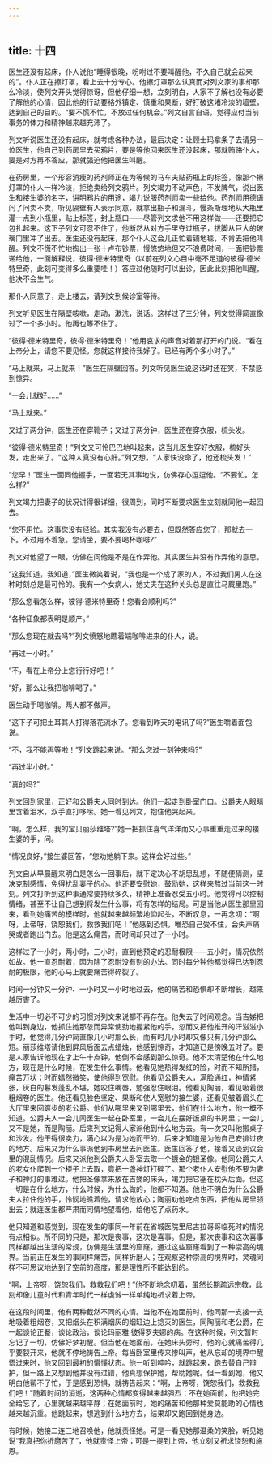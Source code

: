 ```yaml
---
---
---
```

title: 十四
---




医生还没有起床，仆人说他“睡得很晚，吩咐过不要叫醒他，不久自己就会起来的”。仆人正在擦灯罩，看上去十分专心。他擦灯罩那么认真而对列文家的事却那么冷淡，使列文开头觉得惊讶，但他仔细一想，立刻明白，人家不了解也没有必要了解他的心情，因此他的行动要格外镇定、慎重和果断，好打破这堵冷淡的墙壁，达到自己的目的。“要不慌不忙，不放过任何机会。”列文自言自语，觉得应付当前事务的体力和精神越来越充沛了。

列文听说医生还没有起床，就考虑各种办法，最后决定：让顾士玛拿条子去请另一位医生，他自己到药房里去买鸦片，要是等他回来医生还没起床，那就贿赂仆人，要是对方再不答应，那就强迫他把医生叫醒。

在药房里，一个形容消瘦的药剂师正在为等候的马车夫贴药瓶上的标签，像那个擦灯罩的仆人一样冷淡，拒绝卖给列文鸦片。列文竭力不动声色，不发脾气，说出医生和接生婆的名字，讲明鸦片的用途，竭力说服药剂师卖一些给他。药剂师用德语问了问卖不卖，听见隔壁有人表示同意，就拿出瓶子和漏斗，慢条斯理地从大瓶里灌一点到小瓶里，贴上标签，封上瓶口——尽管列文求他不用这样做——还要把它包扎起来。这下子列文可忍不住了，他断然从对方手里夺过瓶子，拔脚从巨大的玻璃门里冲了出去。医生还没有起床，那个仆人这会儿正忙着铺地毯，不肯去把他叫醒。列文不慌不忙地掏出一张十卢布钞票，慢悠悠地但又不浪费时间，一面把钞票递给他，一面解释说，彼得·德米特里奇（以前在列文心目中毫不足道的彼得·德米特里奇，此刻可变得多么重要哇！）答应过他随时可以出诊，因此此刻把他叫醒，他决不会生气。

那仆人同意了，走上楼去，请列文到候诊室等待。

列文听见医生在隔壁咳嗽，走动，漱洗，说话。这样过了三分钟，列文觉得简直像过了一个多小时。他再也等不住了。

“彼得·德米特里奇，彼得·德米特里奇！”他用哀求的声音对着那打开的门说。“看在上帝分上，请您不要见怪。您就这样接待我好了。已经有两个多小时了。”

“马上就来，马上就来！”医生在隔壁回答。列文听见医生说这话时还在笑，不禁感到惊异。

“一会儿就好……”

“马上就来。”

又过了两分钟，医生还在穿靴子；又过了两分钟，医生还在穿衣服，梳头发。

“彼得·德米特里奇！”列文又可怜巴巴地叫起来，这当儿医生穿好衣服，梳好头发，走出来了。“这种人真没有心肝。”列文想。“人家快没命了，他还梳头发！”

“您早！”医生一面同他握手，一面若无其事地说，仿佛存心逗逗他。“不要忙。怎么样?”

列文竭力把妻子的状况讲得很详细，很周到，同时不断要求医生立刻就同他一起回去。

“您不用忙。这事您没有经验。其实我没有必要去，但既然答应您了，那就去一下。不过用不着急。您请坐，要不要喝杯咖啡?”

列文对他望了一眼，仿佛在问他是不是在作弄他。其实医生并没有作弄他的意思。

“这我知道，我知道，”医生微笑着说，“我也是一个成了家的人，不过我们男人在这种时刻总是最可怜的。我有一个女病人，她丈夫在这种关头总是直往马厩里跑。”

“那么您看怎么样，彼得·德米特里奇！您看会顺利吗?”

“各种征象都表明是顺产。”

“那么您现在就去吗?”列文愤怒地瞧着端咖啡进来的仆人，说。

“再过一小时。”

“不，看在上帝分上您行行好吧！”

“好，那么让我把咖啡喝了。”

医生动手喝咖啡。两人都不做声。

“这下子可把土耳其人打得落花流水了。您看到昨天的电讯了吗?”医生嚼着面包说。

“不，我不能再等啦！”列文跳起来说。“那么您过一刻钟来吗?”

“再过半小时。”

“真的吗?”

列文回到家里，正好和公爵夫人同时到达。他们一起走到卧室门口。公爵夫人眼睛里含着泪水，双手直打哆嗦。她一看见列文，抱住他哭起来。

“啊，怎么样，我的宝贝丽莎维塔?”她一把抓住喜气洋洋而又心事重重走过来的接生婆的手，问。

“情况良好，”接生婆回答，“您劝她躺下来。这样会好过些。”

列文自从早晨醒来明白是怎么一回事后，就下定决心不胡思乱想，不随便猜测，坚决克制感情，免得扰乱妻子的心。他还要安慰她，鼓励她，这样来熬过当前这一时刻。列文打听到这种事通常要持续多久，精神上准备忍受五小时。他觉得可以控制情绪，甚至不让自己想到将发生什么事，将有怎样的结局。可是当他从医生那里回来，看到她痛苦的模样时，他就越来越频繁地仰起头，不断叹息，一再念叨：“啊呀，上帝呀，饶恕我们，救救我们吧！”他感到恐惧，唯恐自己受不住，会失声痛哭或者跑出门去。他是这么痛苦，而时间却只过了一小时。

这样过了一小时，两小时，三小时，直到他预定的忍耐极限——五小时，情况依然如故。他一直忍耐着，因为除了忍耐没有别的办法。同时每分钟他都觉得已达到忍耐的极限，他的心马上就要痛苦得碎裂了。

时间一分钟又一分钟、一小时又一小时地过去，他的痛苦和恐惧却不断增长，越来越厉害了。

生活中一切必不可少的习惯对列文来说都不再存在。他失去了时间观念。当吉娣把他叫到身边，他抓住她那忽而异常使劲地握紧他的手，忽而又把他推开的汗滋滋小手时，他觉得几分钟简直像几小时那么长，而有时几小时却又像只有几分钟那么短。丽莎维塔请他到屏风后面去点蜡烛，他感到惊奇，才知道已是傍晚五时了。要是人家告诉他现在才上午十点钟，他倒不会感到那么惊奇。他不太清楚他在什么地方，现在是什么时候，在发生什么事情。他看见她热得发红的脸，时而不知所措，痛苦万状；时而嫣然微笑，使他得到宽慰。他看见公爵夫人，满脸通红，神情紧张，灰白的鬈发蓬乱不堪，她咬住嘴唇，勉强忍住眼泪。他看见陶丽，看见吸着很粗烟卷的医生。他还看见脸色坚定、果断和使人宽慰的接生婆，还看见皱着眉头在大厅里来回踱步的老公爵。他们从哪里来又到哪里去，他们在什么地方，他一概不知道。公爵夫人一会儿同医生一起在卧室里，一会儿在摆好饭桌的书房里；一会儿又不是她，而是陶丽。后来列文记得人家派他到什么地方去。有一次又叫他搬桌子和沙发。他干得很卖力，满心以为是为她而干的，后来才知道是为他自己安排过夜的地方。后来又为什么事派他到书房里去问医生。医生回答了他，接着又谈到议会里的混乱情况。后来又派他到公爵夫人卧室去取一个镀金的银圣像。他同公爵夫人的老女仆爬到一个柜子上去取，竟把一盏神灯打碎了。那个老仆人安慰他不要为妻子和神灯的事难过。他把圣像拿来放在吉娣的床头，竭力把它塞在枕头后面。但这一切是在什么地方，什么时候，为什么做的，他都不知道。他也不明白为什么公爵夫人拉住他的手，怜悯地瞧着他，请求他放心；陶丽劝他吃点东西，把他从房里领出去；就连医生都严肃而同情地望着他，给他吃了点药水。

他只知道和感觉到，现在发生的事同一年前在省城医院里尼古拉哥哥临死时的情况有点相似。所不同的只是，那次是丧事，这次是喜事。但是，那次丧事和这次喜事同样都越出生活的常规，仿佛是生活里的窟窿，通过这些窟窿看到了一种崇高的境界。当前正在发生的事同样痛苦，同样折磨人；在观察这种崇高的境界时，灵魂同样不可思议地达到了空前的高度，那是理性所不能达到的。

“啊，上帝呀，饶恕我们，救救我们吧！”他不断地念叨着，虽然长期疏远宗教，此刻却像儿童时代和青年时代一样虔诚一样单纯地祈求着上帝。

在这段时间里，他有两种截然不同的心情。当他不在她面前时，他同那一支接一支地吸着粗烟卷，又把烟头在积满烟灰的烟缸边上捻灭的医生，同陶丽和老公爵，在一起谈论正餐，谈论政治，谈论玛丽雅·彼得罗夫娜的病。在这种时候，列文暂时忘记了一切，仿佛好梦初醒。但当他在她面前，在她床头旁时，他的心就痛苦得几乎要裂开来，他就不停地祷告上帝。每当卧室里传来惨叫声，他从忘却的境界中醒悟过来时，他又回到最初的懵懂状态。他一听到呻吟，就跳起来，跑去替自己辩护，但一路上又想到他并没有过错，他真想保护她，帮助她呢。但一看到她，他又明白他帮不了忙，于是感到恐惧，就祷告起来：“啊，上帝呀，饶恕我们，救救我们吧！”随着时间的消逝，这两种心情都变得越来越强烈：不在她面前，他把她完全给忘了，心里就越来越平静；在她面前时，她的痛苦和他那种爱莫能助的心情也越来越沉重。他跳起来，想逃到什么地方去，结果却又跑回到她身边。

有时候，她接二连三地召唤他，他就责怪她。可是一看见她那温柔的笑脸，听见她说“我真把你折磨苦了”，他就责怪上帝；可是一提到上帝，他立刻又祈求饶恕和施恩。
